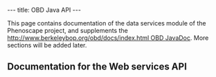 ---
title: OBD Java API
---

This page contains documentation of the data services module of the Phenoscape project, and supplements the [[http://www.berkeleybop.org/obd/docs/index.html OBD JavaDoc]]. More sections will be added later. 

==Documentation for the Web services API==
